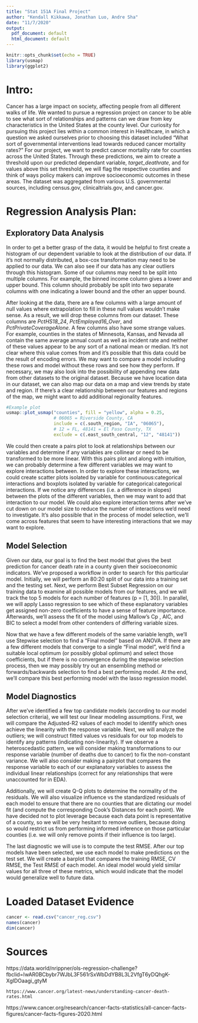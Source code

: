 ```yaml
---
title: "Stat 151A Final Project"
author: "Kendall Kikkawa, Jonathan Luo, Andre Sha"
date: "11/7/2020"
output:
  pdf_document: default
  html_document: default
---
```


```r
knitr::opts_chunk$set(echo = TRUE)
library(usmap)
library(ggplot2)
```
# Intro: 

Cancer has a large impact on society, affecting people from all different walks of life. We wanted to pursue a regression project on cancer to be able to see what sort of relationships and patterns can we draw from key characteristics in the United States at the county level. Our curiosity for pursuing this project lies within a common interest in Healthcare, in which a question we asked ourselves prior to choosing this dataset included “What sort of governmental interventions lead towards reduced cancer mortality rates?” For our project, we want to predict cancer mortality rate for counties across the United States. Through these predictions, we aim to create a threshold upon our predicted dependant variable, *target_deathrate*, and for values above this set threshold, we will flag the respective counties and think of ways policy makers can improve socioeconomic outcomes in these areas. The dataset was aggregated from various U.S. governmental sources, including census.gov, clinicaltrials.gov, and cancer.gov.  

# Regression Analysis Plan: 

## Exploratory Data Analysis

In order to get a better grasp of the data, it would be helpful to first create a histogram of our dependent variable to look at the distribution of our data. If it’s not normally distributed, a box-cox transformation may need to be applied to our data. We can also see if our data has any clear outliers through this histogram. Some of our columns may need to be split into multiple columns. For example, the binned income column gives a lower and upper bound. This column should probably be split into two separate columns with one indicating a lower bound and the other an upper bound.

After looking at the data, there are a few columns with a large amount of null values where extrapolation to fill in these null values wouldn’t make sense. As a result, we will drop these columns from our dataset. These columns are _PctHS18_24_, _PctEmployed16_Over_, and _PctPrivateCoverageAlone_. A few columns also have some strange values. For example, counties in the states of Minnesota, Kansas, and Nevada all contain the same average annual count as well as incident rate and neither of these values appear to be any sort of a national mean or median. It’s not clear where this value comes from and it’s possible that this data could be the result of encoding errors. We may want to compare a model including these rows and model without these rows and see how they perform. If necessary, we may also look into the possibility of appending new data from other datasets to the original dataset. Because we have location data in our dataset, we can also map our data on a map and view trends by state and region. If there’s a clear relationship between our features and regions of the map, we might want to add additional regionality features.
```r
#Example plot 
usmap::plot_usmap("counties", fill = "yellow", alpha = 0.25,
                  # 06065 = Riverside County, CA
                  include = c(.south_region, "IA", "06065"),
                  # 12 = FL, 48141 = El Paso County, TX
                  exclude = c(.east_south_central, "12", "48141"))
```
  
We could then create a pairs plot to look at relationships between our variables and determine if any variables are collinear or need to be transformed to be more linear. With this pairs plot and along with intuition, we can probably determine a few different variables we may want to explore interactions between. In order to explore these interactions, we could create scatter plots isolated by variable for continuous:categorical interactions and boxplots isolated by variable for categorical:categorical interactions. If we notice any differences (i.e. a difference in slopes) between the plots of the different variables, then we may want to add that interaction to our model. We could also explore interaction terms after we’ve cut down on our model size to reduce the number of interactions we’d need to investigate. It’s also possible that in the process of model selection, we’ll come across features that seem to have interesting interactions that we may want to explore.

## Model Selection

Given our data, our goal is to find the best model that gives the best prediction for cancer death rate in a county given their socioeconomic indicators. We’ve proposed a workflow in order to search for this particular model.  Initially, we will perform an 80:20 split of our data into a training set and the testing set. Next, we perform Best Subset Regression on our training data to examine all possible models from our features, and we will track the top 5 models for each number of features (p = [1, 30]). In parallel, we will apply Lasso regression to see which of these explanatory variables get assigned non-zero coefficients to have a sense of feature importance. Afterwards, we’ll assess the fit of the model using Mallow’s Cp , AIC, and BIC to select a model from other contenders of differing variable sizes. 

Now that we have a few different models of the same variable length, we’ll use Stepwise selection to find a “Final model” based on ANOVA.  If there are a few different models that converge to a single “Final model”, we’d find a suitable local optimum (or possibly global optimum) and select those coefficients, but if there is no convergence during the stepwise selection process, then we may possibly try out an ensembling method or forwards/backwards selection to find a best performing model. At the end, we’ll compare this best performing model with the lasso regression model.  
	
## Model Diagnostics

After we’ve identified a few top candidate models (according to our model selection criteria), we will test our linear modeling assumptions. First, we will compare the Adjusted-R2 values of each model to identify which ones achieve the linearity with the response variable. Next, we will analyze the outliers; we will construct fitted values vs residuals for our top models to identify any patterns (indicating non-linearity).  If we observe a heteroscedastic pattern, we will consider making transformations to our response variable (number of deaths due to cancer) to fix the non-constant variance. We will also consider making a pairplot that compares the response variable to each of our explanatory variables to assess the individual linear relationships (correct for any relationships that were unaccounted for in EDA).
 
Additionally, we will create Q-Q plots to determine the normality of the residuals. We will also visualize influence vs the standardized residuals of each model to ensure that there are no counties that are dictating our model fit (and compute the corresponding Cook’s Distances for each point). We have decided not to plot leverage because each data point is representative of a county, so we will be very hesitant to remove outliers, because doing so would restrict us from performing informed inference on those particular counties (i.e. we will only remove points if their influence is too large).  
  
The last diagnostic we will use is to compute the test RMSE. After our top models have been selected, we use each model to make predictions on the test set. We will create a barplot that compares the training RMSE, CV RMSE, the Test RMSE of each model. An ideal model would yield similar values for all three of these metrics, which would indicate that the model would generalize well to future data.
  
# Loaded Dataset Evidence

```r
cancer <- read.csv("cancer_reg.csv")
names(cancer)
dim(cancer)
```

# Sources 

  https://data.world/nrippner/ols-regression-challenge?fbclid=IwAR0BCbybr7WJbL3F561rSxWbDdYB8L3L2VfgT6yDQhgK-XgIDOaagi_gtyM
  
	https://www.cancer.org/latest-news/understanding-cancer-death-rates.html
	
  https://www.cancer.org/research/cancer-facts-statistics/all-cancer-facts-figures/cancer-facts-figures-2020.html
